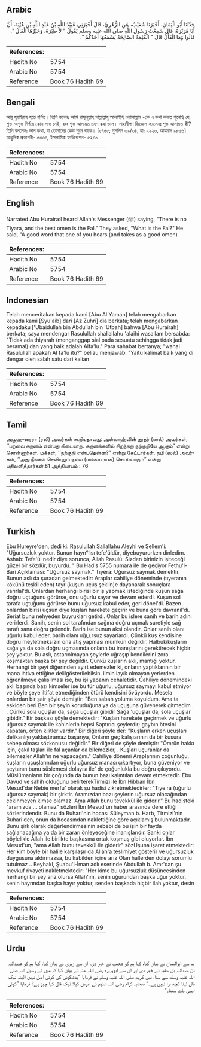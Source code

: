 ## Arabic


<div dir="rtl" lang="ar" style={{fontSize:'larger',backgroundColor:'#f8f9fa',padding:20}}>
حَدَّثَنَا أَبُو الْيَمَانِ، أَخْبَرَنَا شُعَيْبٌ، عَنِ الزُّهْرِيِّ، قَالَ أَخْبَرَنِي عُبَيْدُ اللَّهِ بْنُ عَبْدِ اللَّهِ بْنِ عُتْبَةَ، أَنَّ أَبَا هُرَيْرَةَ، قَالَ سَمِعْتُ رَسُولَ اللَّهِ صلى الله عليه وسلم يَقُولُ ‏"‏ لاَ طِيَرَةَ، وَخَيْرُهَا الْفَأْلُ ‏"‏‏.‏ قَالُوا وَمَا الْفَأْلُ قَالَ ‏"‏ الْكَلِمَةُ الصَّالِحَةُ يَسْمَعُهَا أَحَدُكُمْ ‏"‏‏.‏
</div>
<div style={{backgroundColor:'#f8f9fa',padding:20, marginBottom: 10}}><table> <thead> <tr> <th>References:</th> <th></th> </tr> </thead> <tbody><tr><td>Hadith No</td><td>5754</td></tr><tr><td>Arabic No</td><td>5754</td></tr><tr><td>Reference</td><td>Book 76 Hadith 69</td></tr></tbody></table></div>

## Bengali


<div dir="ltr" lang="bn" style={{fontSize:'larger',backgroundColor:'#f8f9fa',padding:20}}>
আবূ হুরাইরাহ হতে বর্ণিত। তিনি বলেনঃ আমি রাসূলুল্লাহ সাল্লাল্লাহু আলাইহি ওয়াসাল্লাম -কে এ কথা বলতে শুনেছি যে, শুভ-অশুভ নির্ণয়ে কোন লাভ নেই, বরং শুভ আলামত গ্রহণ করা ভাল। সাহাবীগণ জিজ্ঞেস করলেনঃ শুভ আলামত কী? তিনি বললেনঃ ভাল কথা, যা তোমাদের কেউ শুনে থাকে। [৫৭৫৫; মুসলিম ৩৯/৩৪, হাঃ ২২২৩, আহমাদ ৯৮৫৬] আধুনিক প্রকাশনী- ৫৩৩৪, ইসলামিক ফাউন্ডেশন- ৫২৩০
</div>
<div style={{backgroundColor:'#f8f9fa',padding:20, marginBottom: 10}}><table> <thead> <tr> <th>References:</th> <th></th> </tr> </thead> <tbody><tr><td>Hadith No</td><td>5754</td></tr><tr><td>Arabic No</td><td>5754</td></tr><tr><td>Reference</td><td>Book 76 Hadith 69</td></tr></tbody></table></div>

## English


<div dir="ltr" lang="en" style={{fontSize:'larger',backgroundColor:'#f8f9fa',padding:20}}>
Narrated Abu Huraira:I heard Allah's Messenger (ﷺ) saying, "There is no Tiyara, and the best omen is the Fal." They asked, "What is the Fal?" He said, "A good word that one of you hears (and takes as a good omen)
</div>
<div style={{backgroundColor:'#f8f9fa',padding:20, marginBottom: 10}}><table> <thead> <tr> <th>References:</th> <th></th> </tr> </thead> <tbody><tr><td>Hadith No</td><td>5754</td></tr><tr><td>Arabic No</td><td>5754</td></tr><tr><td>Reference</td><td>Book 76 Hadith 69</td></tr></tbody></table></div>

## Indonesian


<div dir="ltr" lang="id" style={{fontSize:'larger',backgroundColor:'#f8f9fa',padding:20}}>
Telah menceritakan kepada kami [Abu Al Yaman] telah mengabarkan kepada kami [Syu'aib] dari [Az Zuhri] dia berkata; telah mengabarkan kepadaku ['Ubaidullah bin Abdullah bin 'Utbah] bahwa [Abu Hurairah] berkata; saya mendengar Rasulullah shallallahu 'alaihi wasallam bersabda: "Tidak ada thiyarah (menganggap sial pada sesuatu sehingga tidak jadi beramal) dan yang baik adalah Alfa'lu." Para sahabat bertanya; "wahai Rasulullah apakah Al fa'lu itu?" beliau menjawab: "Yaitu kalimat baik yang di dengar oleh salah satu dari kalian
</div>
<div style={{backgroundColor:'#f8f9fa',padding:20, marginBottom: 10}}><table> <thead> <tr> <th>References:</th> <th></th> </tr> </thead> <tbody><tr><td>Hadith No</td><td>5754</td></tr><tr><td>Arabic No</td><td>5754</td></tr><tr><td>Reference</td><td>Book 76 Hadith 69</td></tr></tbody></table></div>

## Tamil


<div dir="ltr" lang="ta" style={{fontSize:'larger',backgroundColor:'#f8f9fa',padding:20}}>
அபூஹுரைரா (ரலி) அவர்கள் கூறியதாவது: அல்லாஹ்வின் தூதர் (ஸல்) அவர்கள், ‘‘பறவை சகுனம் என்பது கிடையாது. சகுனங்களில் சிறந்தது நற்குறியே ஆகும்” என்று சொன்னார்கள். மக்கள், ‘‘நற்குறி என்பதென்ன?” என்று கேட்டார்கள். நபி (ஸல்) அவர்கள், ‘‘அது நீங்கள் செவியுறும் நல்ல (மங்கலமான) சொல்லாகும்” என்று பதிலளித்தார்கள்.81 அத்தியாயம் : 76
</div>
<div style={{backgroundColor:'#f8f9fa',padding:20, marginBottom: 10}}><table> <thead> <tr> <th>References:</th> <th></th> </tr> </thead> <tbody><tr><td>Hadith No</td><td>5754</td></tr><tr><td>Arabic No</td><td>5754</td></tr><tr><td>Reference</td><td>Book 76 Hadith 69</td></tr></tbody></table></div>

## Turkish


<div dir="ltr" lang="tr" style={{fontSize:'larger',backgroundColor:'#f8f9fa',padding:20}}>
Ebu Hureyre'den, dedi ki: Rasulullah Sallallahu Aleyhi ve Sellem'i: "Uğursuzluk yoktur. Bunun hayn°lısı tefe'üldür, diyebuyururken dinledim. Ashab: Tefe'ül nedir diye sorunca, Allah Rasulü: Sizden birinizin işiteceği güzel bir sözdür, buyurdu. " Bu Hadis 5755 numara ile de geçiyor Fethu'l-Bari Açıklaması: "Uğursuz saymak." Tıyera: Uğursuz saymak demektir. Bunun aslı da şuradan gelmektedir: Araplar cahiliye döneminde (tıyeranın kökünü teşkil eden) tayr (kuşun uçuş şeklin)e dayanarak sonuçlara varırlal'dı. Onlardan herhangi birisi bir iş yapmak istediğinde kuşun sağa doğru uçtuğunu görürse, onu uğurlu sayar ve devam ederdi. Kuşun sol tarafa uçtuğunu görürse bunu uğursuz kabul eder, geri dönel'di. Bazen onlardan birisi uçsun diye kuşları harekete geçirir ve buna göre davranıl'dı. Şeriat bunu nehyeden buyrukları getirdi. Onlar bu işlere sanih ve barih adını verirlerdi. Sanih, senin sol tarafından sağına doğru uçmak suretiyle sağ tarafı sana doğru gelendir. Barih ise bunun aksi olandır. Onlar sanih olanı uğurlu kabul eder, barih olanı uğı,ı.rsuz sayarlardı. Çünkü kuş kendisine doğru meyletmeksizin ona atış yapması mümkün değildir. Halbukikuşların sağa ya da sola doğru uçmasında onların bu inanışlarını gerektirecek hiçbir şey yoktur. Bu aslı, astarıolmayan şeylerle uğraşıp kendilerini zora koşmaktan başka bir şey değildir. Çünkü kuşların aklı, mantığı yoktur. Herhangi bir şeyi diğerinden ayırt edemezler ki, onların yaptıklarının bir mana ihtiva ettiğine delilgösterilebilsin. ilmin layık olmayan yerlerden öğrenilmeye çalışılması ise, bu işi yapanın cehaletidir. Cahiliye dönemindeki aklı başında bazı kimseler ise bu tür uğurlu, uğursuz saymayı kabul etmiyor ve böyle şeye iltifat etmediğinden ötürü kendisini övüyordu. Mesela onlardan bir şair şöyle demiştir: "Ben sabah yoluma koyuldum. Ama ta eskiden beri Ben bir şeyin koruduğuna ya da uçuşuna güvenerek gitmedim . . Çünkü sola uçuşlar da, sağa uçuşlar gibidir Sağa 'uçuşlar da, sola uçuşlar gibidir." Bir başkası şöyle demektedir: "Kuşları harekete geçirmek ve uğurlu uğursuz saymak ile kahinlerin hepsi Saptırıcı şeylerdir; gaybın ötesini kapatan, örten kilitler vardır." Bir diğeri şöyle der: "Kuşların erken uçuşları delikanlıyı yaklaştıramaz başarıya, Onların geç kalışıarının da bir kusura sebep olması sözkonusu değildir." Bir diğeri de şöyle demiştir: "Ömrün hakkı için, çakıl taşları ile fal açanlar da bilemezler, . Kuşları uçuranlar da bilemezler Allah'ın ne yapacağını." Cahiliye dönemi Araplarının çoğunluğu, kuşların uçuşlarından uğurlu uğursuz manası çıkartıyor, buna güveniyor ve şeytanın bunu süslemesi dolayısı ile' de çoğunlukla bu doğru çıkıyordu. Müslümanların bir çoğunda da bunun bazı kalıntıları devam etmektedir. Ebu Davud ve sahih olduğunu belirterekTirmizi ile İbn Hibban İbn Mesud'danNebie merfu' olarak şu hadisi zikretmektedirler: "Tıye ra (uğurlu uğursuz saymak) bir şirktir. Aramızdan bazı şeylerin uğursuz olacağından çekinmeyen kimse olamaz. Ama Allah bunu tevekkül ile giderir." Bu hadisteki "aramızda ... olamaz" sözleri İbn Mesud'un haber arasında dere ettiği sözlerindendir. Bunu da Buhari'nin hocası Süleyman b. Harb, Tirmizi'nin Buhari'den, onun da hocasından naklettiğine göre açıklamış bulunmaktadır. Bunu şirk olarak değerlendirmesinin sebebi de bu işin bir fayda sağlanacağına ya da bir zararı önleyeceğine inanışlarıdır. Sanki onlar böylelikle Allah ile birlikte başkasına ortak koşmuş gibi oluyorlar. İbn Mesud'un, "ama Allah bunu tevekkül ile giderir" sözÜşuna işaret etmektedir: Her kim böyle bir halile karşılaşır da Allah'a teslimiyet gösterir ve uğursuzluk duygusuna aldırmazsa, bu kabilden içine arız Olan hallerden dolayı sorumlu tutulmaz .. Beyhakl, Şuabu'l-İman adlı eserinde Abdullah b. Amr'dan şu mevkuf rivayeti nakletmektedir: "Her kime bu uğursuzluk düşüncesinden herhangi bir şey anz olursa Allah'ım, senin uğurundan başka uğur yoktur, senin hayrından başka hayır yoktur, senden başkada hiçbir ilah yoktur, desin
</div>
<div style={{backgroundColor:'#f8f9fa',padding:20, marginBottom: 10}}><table> <thead> <tr> <th>References:</th> <th></th> </tr> </thead> <tbody><tr><td>Hadith No</td><td>5754</td></tr><tr><td>Arabic No</td><td>5754</td></tr><tr><td>Reference</td><td>Book 76 Hadith 69</td></tr></tbody></table></div>

## Urdu


<div dir="rtl" lang="ur" style={{fontSize:'larger',backgroundColor:'#f8f9fa',padding:20}}>
ہم سے ابوالیمان نے بیان کیا، کہا ہم کو شعیب نے خبر دی، ان سے زہری نے بیان کیا، کہا ہم کو عبیداللہ بن عبداللہ بن عتبہ نے خبر دی اور ان سے ابوہریرہ رضی اللہ عنہ نے بیان کیا کہ میں نے رسول اللہ صلی اللہ علیہ وسلم سے سنا، نبی کریم صلی اللہ علیہ وسلم نے فرمایا ”بدشگونی کی کوئی اصل نہیں البتہ نیک فال لینا کچھ برا نہیں ہے۔“ صحابہ کرام رضی اللہ عنہم نے عرض کیا: نیک فال کیا چیز ہے؟ فرمایا ”کوئی ایسی بات سننا۔“
</div>
<div style={{backgroundColor:'#f8f9fa',padding:20, marginBottom: 10}}><table> <thead> <tr> <th>References:</th> <th></th> </tr> </thead> <tbody><tr><td>Hadith No</td><td>5754</td></tr><tr><td>Arabic No</td><td>5754</td></tr><tr><td>Reference</td><td>Book 76 Hadith 69</td></tr></tbody></table></div>